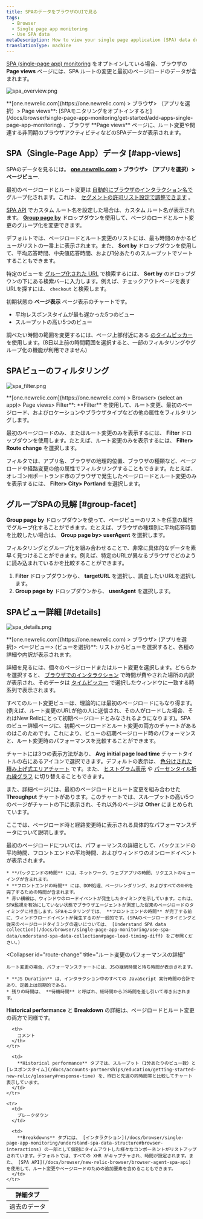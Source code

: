 ```yaml
---
title: SPAのデータをブラウザのUIで見る
tags:
  - Browser
  - Single page app monitoring
  - Use SPA data
metaDescription: How to view your single page application (SPA) data details in browser.
translationType: machine
---
```





[SPA (single-page app) monitoring](/docs/browser/single-page-app-monitoring/get-started/welcome-single-page-app-monitoring) をオプトインしている場合、ブラウザの **Page views** ページには、SPA ルートの変更と最初のページロードのデータが含まれます。

<img
  src={spaOverview}
  title="spa_overview.png"
  alt="spa_overview.png"
/>

<figcaption>
  **[one.newrelic.com](https://one.newrelic.com) > ブラウザ> （アプリを選択）> Page views**: [SPAモニタリングをオプトインすると](/docs/browser/single-page-app-monitoring/get-started/add-apps-single-page-app-monitoring) 、ブラウザ **Page views** ページに、ルート変更や関連する非同期のブラウザアクティビティなどのSPAデータが表示されます。
</figcaption>

## SPA（Single-Page App）データ [#app-views]

SPAのデータを見るには。 **[one.newrelic.com](https://one.newrelic.com) > ブラウザ> （アプリを選択）> ページビュー**.

最初のページロードとルート変更は [自動的にブラウザのインタラクション名で](/docs/browser/new-relic-browser/configuration/group-browser-metrics-urls#hierarchy) グループ化されます。これは、 [セグメントの許可リスト設定で調整できます](/docs/browser/new-relic-browser/installation-configuration/url-whitelists-grouping-browser-metrics) 。

[SPA API](/docs/browser/new-relic-browser/browser-agent-spa-api) でカスタム ルート名を設定した場合は、カスタム ルート名が表示されます。 [**Group page by**](/docs/browser/single-page-app-monitoring/use-spa-data/view-spa-data-new-relic-browser#group-facet) ドロップダウンを使用して、ページのロードとルート変更のグループ化を変更できます。

デフォルトでは、ページロードとルート変更のリストには、最も時間のかかるビューがリストの一番上に表示されます。また、 **Sort by** ドロップダウンを使用して、平均応答時間、中央値応答時間、および1分あたりのスループットでソートすることもできます。

特定のビューを [グループ化された URL](/docs/browser/new-relic-browser/configuration/group-browser-metrics-urls#hierarchy) で検索するには、 **Sort by** のドロップダウンの下にある検索バーに入力します。例えば、チェックアウトページを表すURLを探すには、 `checkout` と検索します。

初期状態の **ページ表示** ページ表示のチャートです。

* 平均レスポンスタイムが最も遅かった5つのビュー
* スループットの高い5つのビュー

調べたい時間の範囲を変更するには、ページ上部付近にある [のタイムピッカー](/docs/accounts-partnerships/education/getting-started-new-relic/glossary#time-picker) を使用します。(8日以上前の時間範囲を選択すると、一部のフィルタリングやグループ化の機能が利用できません)

## SPAビューのフィルタリング

<img
  src={spaFilter}
  title="spa_filter.png"
  alt="spa_filter.png"
/>

<figcaption>
  **[one.newrelic.com](https://one.newrelic.com) > Browser> (select an app)> Page views> Filter**: **Filter** を使用して、ルート変更、最初のページロード、およびロケーションやブラウザタイプなどの他の属性をフィルタリングします。
</figcaption>

最初のページロードのみ、またはルート変更のみを表示するには、 **Filter** ドロップダウンを使用します。たとえば、ルート変更のみを表示するには、 **Filter> Route change** を選択します。

フィルタでは、アプリ名、ブラウザの地理的位置、ブラウザの種類など、ページロードや経路変更の他の属性でフィルタリングすることもできます。たとえば、オレゴン州ポートランド市のブラウザで発生したページロードとルート変更のみを表示するには、 **Filter> City> Portland** を選択します。

## グループSPAの見解 [#group-facet]

**Group page by** ドロップダウンを使って、ページビューのリストを任意の属性でグループ化することができます。たとえば、ブラウザの種類別に平均応答時間を比較したい場合は、 **Group page by> userAgent** を選択します。

フィルタリングとグループ化を組み合わせることで、非常に具体的なデータを素早く見つけることができます。例えば、特定のURLが異なるブラウザでどのように読み込まれているかを比較することができます。

1. **Filter** ドロップダウンから、 **targetURL** を選択し、調査したいURLを選択します。
2. **Group page by** ドロップダウンから、 **userAgent** を選択します。

## SPAビュー詳細 [#details]

<img
  src={spaDetails}
  title="spa_details.png"
  alt="spa_details.png"
/>

<figcaption>
  **[one.newrelic.com](https://one.newrelic.com) > ブラウザ> (アプリを選択)> ページビュー> (ビューを選択)**: リストからビューを選択すると、各種の詳細や内訳が表示されます。
</figcaption>

詳細を見るには、個々のページロードまたはルート変更を選択します。どちらかを選択すると、 [ブラウザでのインタラクション](/docs/browser/single-page-app-monitoring/understand-spa-data-structure#browser-interactions) で時間が費やされた場所の内訳が表示され、そのデータは [タイムピッカー](/docs/accounts-partnerships/education/getting-started-new-relic/glossary#time-picker) で選択したウィンドウに一致する時系列で表示されます。

すべてのルート変更ビューは、理論的には最初のページロードにもなり得ます。(例えば、ルート変更のURLが他の人に送信され、その人がロードした場合、それはNew Relicにとって初期ページロードとみなされるようになります)。SPA のビュー詳細ページに、初期ページロードとルート変更の両方のチャートがあるのはこのためです。これにより、ビューの初期ページロード時のパフォーマンスと、ルート変更時のパフォーマンスを比較することができます。

チャートには3つの表示方法があり、 **Avg initial page load time** チャートタイトルの右にあるアイコンで選択できます。デフォルトの表示は、 [色分けされた積み上げ式エリアチャート](/docs/apm/new-relic-apm/ui-functions/standard-dashboard-features) です。また、 [ヒストグラム表示](/docs/apm/applications-menu/features/histograms-viewing-data-distribution) や [パーセンタイル折れ線グラフ](/docs/apm/applications-menu/features/percentiles-comparing-ranked-data) に切り替えることもできます。

また、詳細ページには、最初のページロードとルート変更を組み合わせた **Throughput** チャートがあります。このチャートでは、スループットの高い5つのページがチャートの下に表示され、それ以外のページは **Other** にまとめられています。

ここでは、ページロード時と経路変更時に表示される具体的なパフォーマンスデータについて説明します。

<CollapserGroup>
  <Collapser
    id="page-load"
    title="初期ページロードパフォーマンスの詳細"
  >
    最初のページロードについては、パフォーマンスの詳細として、バックエンドの平均時間、フロントエンドの平均時間、およびウィンドウのオンロードイベントが表示されます。

    * **バックエンドの時間** には、ネットワーク、ウェブアプリの時間、リクエストのキューイングが含まれます。
    * **フロントエンドの時間** には、DOM処理、ページレンダリング、およびすべてのXHRを完了するための時間が含まれます。
    * 赤い横線は、ウィンドウのロードイベントが発生したタイミングを示しています。これは、SPA監視を有効にしていない状態でブラウザエージェントが測定した従来のページロードのタイミングに相当します。SPAモニタリングでは、 **フロントエンドの時間** が完了する前に、ウィンドウロードイベントが発生するのが一般的です。(SPAのページロードタイミングと従来のページロードタイミングの違いについては、 [Understand SPA data collection](/docs/browser/single-page-app-monitoring/use-spa-data/understand-spa-data-collection#page-load-timing-diff) をご参照ください。)
  </Collapser>

  <Collapser
    id="route-change"
    title="ルート変更のパフォーマンスの詳細"
  >
    ルート変更の場合、パフォーマンスチャートには、JSの継続時間と待ち時間が表示されます。

    * **JS Duration** は、インタラクション中のすべての JavaScript 実行時間の合計であり、定義上は同期的である。
    * 残りの時間は、 **待機時間** と呼ばれ、総時間からJS時間を差し引いて導き出されます。
  </Collapser>
</CollapserGroup>

**Historical performance** と **Breakdown** の詳細は、ページロードとルート変更の両方で同様です。

<table>
  <thead>
    <tr>
      <th style={{ width: "150px" }}>
        詳細タブ
      </th>

      <th>
        コメント
      </th>
    </tr>
  </thead>

  <tbody>
    <tr>
      <td>
        過去のデータ
      </td>

      <td>
        **Historical performance** タブでは、スループット（1分あたりのビュー数）と [レスポンスタイム](/docs/accounts-partnerships/education/getting-started-new-relic/glossary#response-time) を、昨日と先週の同時間帯と比較してチャート表示しています。
      </td>
    </tr>

    <tr>
      <td>
        ブレークダウン
      </td>

      <td>
        **Breakdowns** タブには、 [インタラクション](/docs/browser/single-page-app-monitoring/understand-spa-data-structure#browser-interactions) の一部として個別にタイムアウトした様々なコンポーネントがリストアップされています。デフォルトでは、すべての XHR がキャプチャされ、時間が設定されます。また、 [SPA API](/docs/browser/new-relic-browser/browser-agent-spa-api) を使用して、ルート変更やページロードのための追加要素を含めることもできます。
      </td>
    </tr>
  </tbody>
</table>
